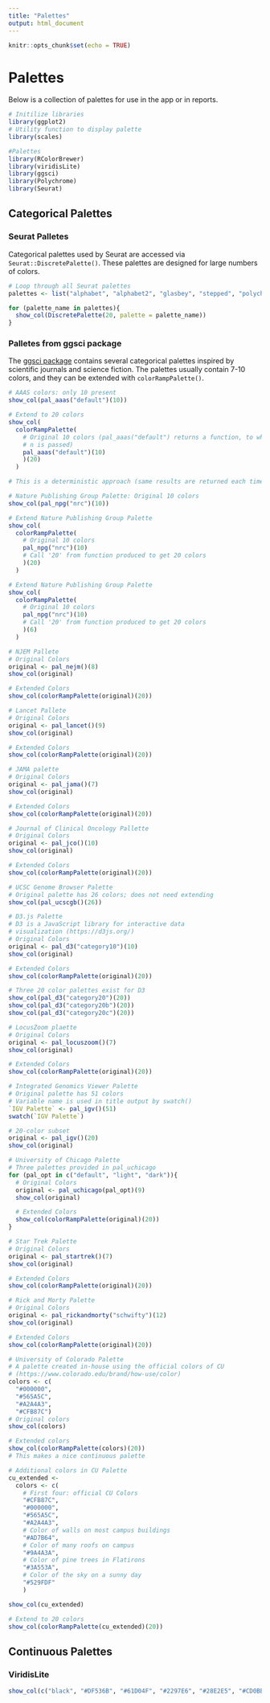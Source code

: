 ```yaml
---
title: "Palettes"
output: html_document
---
```


```r
knitr::opts_chunk$set(echo = TRUE)
```

# Palettes

Below is a collection of palettes for use in the app or in reports.

```r
# Initilize libraries
library(ggplot2)
# Utility function to display palette
library(scales)

#Palettes
library(RColorBrewer)
library(viridisLite)
library(ggsci)
library(Polychrome)
library(Seurat)
```

## Categorical Palettes

### Seurat Palletes

Categorical palettes used by Seurat are accessed via `Seurat::DiscretePalette()`. These palettes are designed for large numbers of colors.

```r
# Loop through all Seurat palettes
palettes <- list("alphabet", "alphabet2", "glasbey", "stepped", "polychrome")

for (palette_name in palettes){
  show_col(DiscretePalette(20, palette = palette_name))
}
```


### Palletes from ggsci package

The [ggsci package](https://nanx.me/ggsci/articles/ggsci.html) contains several categorical palettes inspired by scientific journals and science fiction. The palettes usually contain 7-10 colors, and they can be extended with `colorRampPalette()`.

```r
# AAAS colors: only 10 present
show_col(pal_aaas("default")(10))

# Extend to 20 colors
show_col(
  colorRampPalette(
    # Original 10 colors (pal_aaas("default") returns a function, to which
    # n is passed)
    pal_aaas("default")(10)
    )(20)
  )

# This is a deterministic approach (same results are returned each time the function is ran)
```

```r
# Nature Publishing Group Palette: Original 10 colors
show_col(pal_npg("nrc")(10))
```


```r
# Extend Nature Publishing Group Palette
show_col(
  colorRampPalette(
    # Original 10 colors 
    pal_npg("nrc")(10)
    # Call '20' from function produced to get 20 colors
    )(20)
  )
```

```r
# Extend Nature Publishing Group Palette
show_col(
  colorRampPalette(
    # Original 10 colors 
    pal_npg("nrc")(10)
    # Call '20' from function produced to get 20 colors
    )(6)
  )
```


```r
# NJEM Pallete
# Original Colors
original <- pal_nejm()(8)
show_col(original)

# Extended Colors
show_col(colorRampPalette(original)(20))
```

```r
# Lancet Pallete
# Original Colors
original <- pal_lancet()(9)
show_col(original)

# Extended Colors
show_col(colorRampPalette(original)(20))
```

```r
# JAMA palette
# Original Colors
original <- pal_jama()(7)
show_col(original)

# Extended Colors
show_col(colorRampPalette(original)(20))
```

```r
# Journal of Clinical Oncology Pallette
# Original Colors
original <- pal_jco()(10)
show_col(original)

# Extended Colors
show_col(colorRampPalette(original)(20))
```

```r
# UCSC Genome Browser Palette
# Original palette has 26 colors; does not need extending
show_col(pal_ucscgb()(26))
```

```r
# D3.js Palette
# D3 is a JavaScript library for interactive data 
# visualization (https://d3js.org/)
# Original Colors
original <- pal_d3("category10")(10)
show_col(original)

# Extended Colors
show_col(colorRampPalette(original)(20))

# Three 20 color palettes exist for D3
show_col(pal_d3("category20")(20))
show_col(pal_d3("category20b")(20))
show_col(pal_d3("category20c")(20))
```

```r
# LocusZoom plaette
# Original Colors
original <- pal_locuszoom()(7)
show_col(original)

# Extended Colors
show_col(colorRampPalette(original)(20))
```

```r
# Integrated Genomics Viewer Palette
# Original palette has 51 colors
# Variable name is used in title output by swatch() 
`IGV Palette` <- pal_igv()(51)
swatch(`IGV Palette`)

# 20-color subset
original <- pal_igv()(20)
show_col(original)
```

```r
# University of Chicago Palette
# Three palettes provided in pal_uchicago
for (pal_opt in c("default", "light", "dark")){
  # Original Colors
  original <- pal_uchicago(pal_opt)(9)
  show_col(original)

  # Extended Colors
  show_col(colorRampPalette(original)(20))
}
```

```r
# Star Trek Palette
# Original Colors
original <- pal_startrek()(7)
show_col(original)

# Extended Colors
show_col(colorRampPalette(original)(20))
```

```r
# Rick and Morty Palette
# Original Colors
original <- pal_rickandmorty("schwifty")(12)
show_col(original)

# Extended Colors
show_col(colorRampPalette(original)(20))
```

```r
# University of Colorado Palette
# A palette created in-house using the official colors of CU
# (https://www.colorado.edu/brand/how-use/color)
colors <- c(
  "#000000", 
  "#565A5C", 
  "#A2A4A3",
  "#CFB87C") 
# Original colors
show_col(colors)

# Extended colors
show_col(colorRampPalette(colors)(20))
# This makes a nice continuous palette

# Additional colors in CU Palette
cu_extended <-
  colors <- c(
    # First four: official CU Colors
    "#CFB87C", 
    "#000000", 
    "#565A5C", 
    "#A2A4A3",
    # Color of walls on most campus buildings 
    "#AD7B64",
    # Color of many roofs on campus
    "#9A4A3A",
    # Color of pine trees in Flatirons
    "#3A553A",
    # Color of the sky on a sunny day
    "#529FDF"
    )

show_col(cu_extended)

# Extend to 20 colors
show_col(colorRampPalette(cu_extended)(20))
```

## Continuous Palettes

### ViridisLite

```r
show_col(c("black", "#DF536B", "#61D04F", "#2297E6", "#28E2E5", "#CD0BBC", "#F5C710", "gray62"))
```

